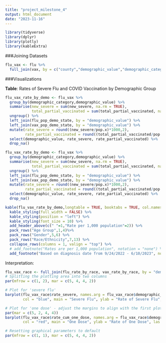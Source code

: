 ```yaml
---
title: "project_milestone_4"
output: html_document
date: "2023-11-16"
---
```


```r
library(tidyverse)
library(dplyr)
library(plotly)  
library(kableExtra)
```


###Joining Datasets
```r

flu_vax <- flu %>%
  full_join(vax, by = c("county","demographic_value","demographic_category","quarter"))

```
###Visualizations

**Table**: Rates of Severe Flu and COVID Vaccination by Demographic Group

```r
flu_vax_rate_by_demo <- flu_vax %>%
  group_by(demographic_category,demographic_value) %>%
  summarise(new_severe = sum(new_severe, na.rm = TRUE),
            total_partial_vaccinated = sum(total_partial_vaccinated, na.rm = TRUE)) %>%
  ungroup() %>%
  left_join(flu_pop_demo_state, by = "demographic_value") %>%
  left_join(vax_pop_demo_state, by = "demographic_value") %>%
  mutate(rate_severe = round((new_severe/pop.x)*1000,2),
         rate_partial_vaccinated = round((total_partial_vaccinated/pop.y)*1000,2)) %>%
  select(demographic_value, rate_severe, rate_partial_vaccinated) %>%
  drop_na()

flu_vax_rate_by_demo <- flu_vax %>%
  group_by(demographic_category,demographic_value) %>%
  summarise(new_severe = sum(new_severe, na.rm = TRUE),
            total_partial_vaccinated = sum(total_partial_vaccinated, na.rm = TRUE)) %>%
  ungroup() %>%
  left_join(flu_pop_demo_state, by = "demographic_value") %>%
  left_join(vax_pop_demo_state, by = "demographic_value") %>%
  mutate(rate_severe = round((new_severe/pop.x)*1000,2),
         rate_partial_vaccinated = round((total_partial_vaccinated/pop.y)*1000,2)) %>%
  select(demographic_value, rate_severe, rate_partial_vaccinated) %>%
  drop_na()

kable(flu_vax_rate_by_demo,longtable = TRUE, booktabs = TRUE, col.names = c("Demographic Group", "Severe Flu", "COVID Vaccination"), caption = "Rates of Severe Flu and COVID Vaccination by Demographic Group, California") %>%
  kable_styling(full_width = FALSE) %>%
  kable_styling(position = "left") %>%
  kable_styling(font_size = 10) %>%
  add_header_above(c(" "=1,"Rate per 1,000 population"=2)) %>%
  pack_rows("Age Group",1,4)%>%
  pack_rows("Gender",5,6) %>%
  pack_rows("Race/Ethnicity",7,13) %>%
  collapse_rows(columns = 1, valign = "top") %>%
  # add_footnote("Rates are per 1,000 population", notation = "none") %>%
  add_footnote("Based on diagnosis date from 9/24/2022 - 6/10/2023", notation = "none")
```

Interpretation: 


```r

flu_vax_race <- full_join(flu_rate_by_race, vax_rate_by_race, by = "demographic_value")
# Splitting the plotting area into two columns
par(mfrow = c(1, 2), mar = c(5, 4, 4, 2))

# Plot for 'severe flu'
barplot(flu_vax_race$rate_severe, names.arg = flu_vax_race$demographic_value, 
        col = "blue", main = "Severe Flu", ylab = "Rate of Severe Flu", las = 2)

# Plot for 'one dose' - adjust the margins to align with the first plot
par(mar = c(5, 2, 4, 4))
barplot(flu_vax_race$rate_cum_one_dose, names.arg = flu_vax_race$demographic_value, 
        col = "red", main = "One Dose", ylab = "Rate of One Dose", las = 2)

# Resetting graphical parameters to default
par(mfrow = c(1, 1), mar = c(5, 4, 4, 2))

```
